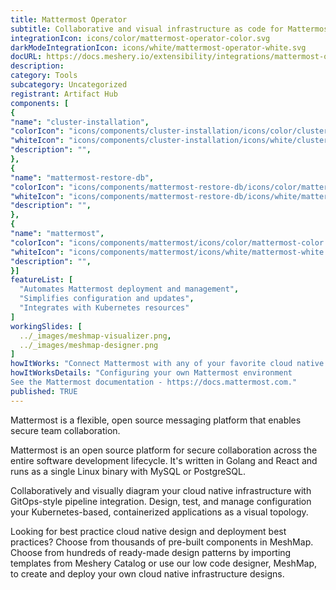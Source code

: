```yaml
---
title: Mattermost Operator
subtitle: Collaborative and visual infrastructure as code for Mattermost Operator
integrationIcon: icons/color/mattermost-operator-color.svg
darkModeIntegrationIcon: icons/white/mattermost-operator-white.svg
docURL: https://docs.meshery.io/extensibility/integrations/mattermost-operator
description: 
category: Tools
subcategory: Uncategorized
registrant: Artifact Hub
components: [
{
"name": "cluster-installation",
"colorIcon": "icons/components/cluster-installation/icons/color/cluster-installation-color.svg",
"whiteIcon": "icons/components/cluster-installation/icons/white/cluster-installation-white.svg",
"description": "",
},
{
"name": "mattermost-restore-db",
"colorIcon": "icons/components/mattermost-restore-db/icons/color/mattermost-restore-db-color.svg",
"whiteIcon": "icons/components/mattermost-restore-db/icons/white/mattermost-restore-db-white.svg",
"description": "",
},
{
"name": "mattermost",
"colorIcon": "icons/components/mattermost/icons/color/mattermost-color.svg",
"whiteIcon": "icons/components/mattermost/icons/white/mattermost-white.svg",
"description": "",
}]
featureList: [
  "Automates Mattermost deployment and management",
  "Simplifies configuration and updates",
  "Integrates with Kubernetes resources"
]
workingSlides: [
  ../_images/meshmap-visualizer.png,
  ../_images/meshmap-designer.png
]
howItWorks: "Connect Mattermost with any of your favorite cloud native apps in just a few clicks. Design, build, and automate anything for your work by integrating apps like Mattermost to create visual automated workflows. Choose from thousands of ready-made apps or use our no-code toolkit to connect to apps not yet in our library."
howItWorksDetails: "Configuring your own Mattermost environment
See the Mattermost documentation - https://docs.mattermost.com."
published: TRUE
---
```

<p>
Mattermost is a flexible, open source messaging platform that enables secure team collaboration.
</p>
<p>Mattermost is an open source platform for secure collaboration across the entire software development lifecycle. It's written in Golang and React and runs as a single Linux binary with MySQL or PostgreSQL.</p>
<p>
    Collaboratively and visually diagram your cloud native infrastructure with GitOps-style pipeline integration. Design, test, and manage configuration your Kubernetes-based, containerized applications as a visual topology.
</p>
<p>
    Looking for best practice cloud native design and deployment best practices? Choose from thousands of pre-built components in MeshMap. Choose from hundreds of ready-made design patterns by importing templates from Meshery Catalog or use our low code designer, MeshMap, to create and deploy your own cloud native infrastructure designs.
</p>
